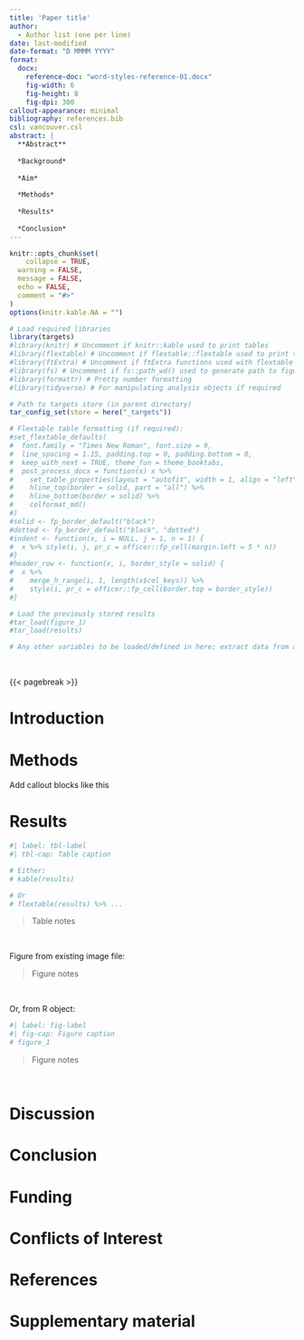 ```yaml
---
title: 'Paper title'
author:
  - Author list (one per line)
date: last-modified
date-format: "D MMMM YYYY"
format:
  docx:
    reference-doc: "word-styles-reference-01.docx"
    fig-width: 6
    fig-height: 8
    fig-dpi: 300
callout-appearance: minimal
bibliography: references.bib
csl: vancouver.csl
abstract: |
  **Abstract**
  
  *Background*
  
  *Aim*
  
  *Methods*
  
  *Results*
  
  *Conclusion*
---
```


```r
knitr::opts_chunk$set(  
	collapse = TRUE,
  warning = FALSE,
  message = FALSE,
  echo = FALSE,
  comment = "#>"
)
options(knitr.kable.NA = "")

# Load required libraries
library(targets)
#library(knitr) # Uncomment if knitr::kable used to print tables
#library(flextable) # Uncomment if flextable::flextable used to print tables
#library(ftExtra) # Uncomment if ftExtra functions used with flextable for table formatting
#library(fs) # Uncomment if fs::path_wd() used to generate path to figure files
#library(formattr) # Pretty number formatting
#library(tidyverse) # For manipulating analysis objects if required

# Path to targets store (in parent directory)
tar_config_set(store = here("_targets"))

# Flextable table formatting (if required):
#set_flextable_defaults(
#  font.family = "Times New Roman", font.size = 9,
#  line_spacing = 1.15, padding.top = 0, padding.bottom = 0,
#  keep_with_next = TRUE, theme_fun = theme_booktabs,
#  post_process_docx = function(x) x %>% 
#    set_table_properties(layout = "autofit", width = 1, align = "left") %>% 
#    hline_top(border = solid, part = "all") %>% 
#    hline_bottom(border = solid) %>% 
#    colformat_md()
#)
#solid <- fp_border_default("black")
#dotted <- fp_border_default("black", "dotted")
#indent <- function(x, i = NULL, j = 1, n = 1) {
#  x %>% style(i, j, pr_c = officer::fp_cell(margin.left = 5 * n))
#}
#header_row <- function(x, i, border_style = solid) {
#  x %>%
#    merge_h_range(i, 1, length(x$col_keys)) %>%
#    style(i, pr_c = officer::fp_cell(border.top = border_style))
#}

```

```r
# Load the previously stored results
#tar_load(figure_1)
#tar_load(results)

# Any other variables to be loaded/defined in here; extract data from analysis objects if required
```

<br>

<!-- Anything else to go on the title page below title/author/abstract -->

{{< pagebreak >}}

# Introduction

# Methods

::: {.callout-important}
Add callout blocks like this
:::

# Results

```r
#| label: tbl-label
#| tbl-cap: Table caption

# Either:
# kable(results)

# Or
# flextable(results) %>% ...
```

> Table notes

<br>

Figure from existing image file:

<!-- ![Figure 1: Figure caption](`r #path_wd(figure_1)`) -->

> Figure notes

<br>

Or, from R object:

```r
#| label: fig-label
#| fig-cap: Figure caption
# figure_1
```

> Figure notes

<br>

# Discussion

# Conclusion

# Funding

# Conflicts of Interest

# References

::: {#refs}
:::

# Supplementary material
